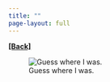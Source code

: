 ```yaml
---
title: ""
page-layout: full
---
```

  
[**[Back]**](../pages/talks.qmd)

![Guess where I was.](../images/lugano24.jpeg)
